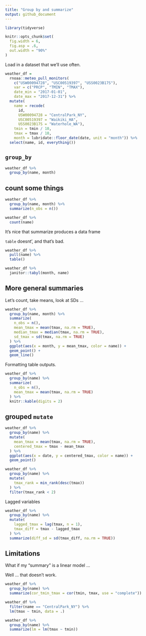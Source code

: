 ```yaml
---
title: "Group by and summarize"
output: github_document
---
```


```r
library(tidyverse)

knitr::opts_chunk$set(
  fig.width = 6,
  fig.asp = .6,
  out.width = "90%"
)

```


Load in a dataset that we'll use often.

```r
weather_df =  
  rnoaa::meteo_pull_monitors(
    c("USW00094728", "USC00519397", "USS0023B17S"),
    var = c("PRCP", "TMIN", "TMAX"), 
    date_min = "2017-01-01",
    date_max = "2017-12-31") %>%
  mutate(
    name = recode(
      id, 
      USW00094728 = "CentralPark_NY", 
      USC00519397 = "Waikiki_HA",
      USS0023B17S = "Waterhole_WA"),
    tmin = tmin / 10,
    tmax = tmax / 10,
    month = lubridate::floor_date(date, unit = "month")) %>%
  select(name, id, everything())
```


## `group_by`

```r
weather_df %>% 
  group_by(name, month)
```


## count some things

```r
weather_df %>% 
  group_by(name, month) %>% 
  summarize(n_obs = n())

weather_df %>% 
  count(name)
```

It's nice that summarize produces a data frame

`table` doesnt', and that's bad.

```r
weather_df %>% 
  pull(name) %>% 
  table() 
```

```r
weather_df %>% 
  janitor::tabyl(month, name)
```



## More general summaries

Let's count, take means, look at SDs ...


```r
weather_df %>% 
  group_by(name, month) %>% 
  summarize(
    n_obs = n(),
    mean_tmax = mean(tmax, na.rm = TRUE),
    median_tmax = median(tmax, na.rm = TRUE),
    sd_tmax = sd(tmax, na.rm = TRUE)
  ) %>% 
  ggplot(aes(x = month, y = mean_tmax, color = name)) + 
  geom_point() + 
  geom_line()
```

Formatting table outputs.

```r
weather_df %>% 
  group_by(name) %>% 
  summarize(
    n_obs = n(),
    mean_tmax = mean(tmax, na.rm = TRUE)
  ) %>% 
  knitr::kable(digits = 2)
```



## grouped `mutate`

```r
weather_df %>% 
  group_by(name) %>% 
  mutate(
    mean_tmax = mean(tmax, na.rm = TRUE),
    centered_tmax = tmax - mean_tmax
  ) %>% 
  ggplot(aes(x = date, y = centered_tmax, color = name)) + 
  geom_point()
```

```r
weather_df %>% 
  group_by(name) %>% 
  mutate(
    tmax_rank = min_rank(desc(tmax))
  ) %>% 
  filter(tmax_rank < 2)
```

Lagged variables

```r
weather_df %>% 
  group_by(name) %>% 
  mutate(
    lagged_tmax = lag(tmax, n = 1),
    tmax_diff = tmax - lagged_tmax
  ) %>% 
  summarize(diff_sd = sd(tmax_diff, na.rm = TRUE))
```


## Limitations

What if my "summary" is a linear model ...

Well ... that doesn't work.

```r
weather_df %>% 
  group_by(name) %>% 
  summarize(cor_tmin_tmax = cor(tmin, tmax, use = "complete"))

weather_df %>% 
  filter(name == "CentralPark_NY") %>% 
  lm(tmax ~ tmin, data = .)

weather_df %>% 
  group_by(name) %>% 
  summarize(lm = lm(tmax ~ tmin))

```



